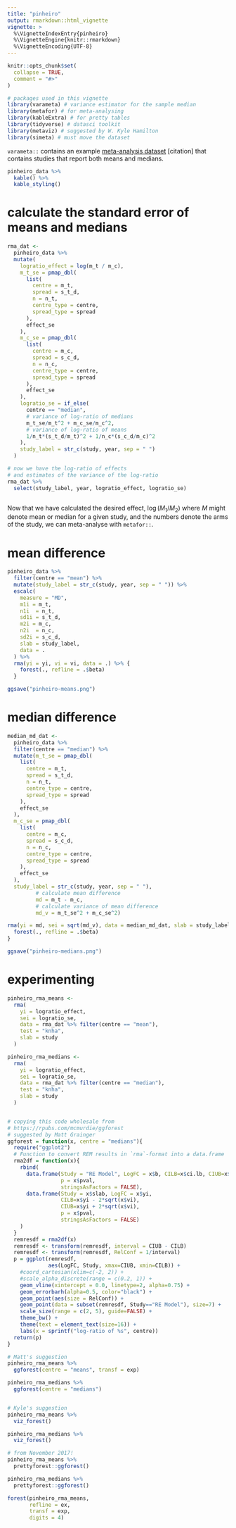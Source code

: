 ```yaml
---
title: "pinheiro"
output: rmarkdown::html_vignette
vignette: >
  %\VignetteIndexEntry{pinheiro}
  %\VignetteEngine{knitr::rmarkdown}
  %\VignetteEncoding{UTF-8}
---
```


```r
knitr::opts_chunk$set(
  collapse = TRUE,
  comment = "#>"
)
```

```r
# packages used in this vignette
library(varameta) # variance estimator for the sample median
library(metafor) # for meta-analysing
library(kableExtra) # for pretty tables
library(tidyverse) # datasci toolkit
library(metaviz) # suggested by W. Kyle Hamilton
library(simeta) # must move the dataset

```

`varameta::` contains an example [meta-analysis dataset](https://www.sciencedirect.com/science/article/pii/S0009898112004007) [citation] that contains studies that report both means and medians.

```r
pinheiro_data %>% 
  kable() %>% 
  kable_styling()

```

# calculate the standard error of means and medians

```r

rma_dat <-
  pinheiro_data %>%
  mutate(
    logratio_effect = log(m_t / m_c),
    m_t_se = pmap_dbl(
      list(
        centre = m_t,
        spread = s_t_d,
        n = n_t,
        centre_type = centre,
        spread_type = spread
      ),
      effect_se
    ),
    m_c_se = pmap_dbl(
      list(
        centre = m_c,
        spread = s_c_d,
        n = n_c,
        centre_type = centre,
        spread_type = spread
      ),
      effect_se
    ),
    logratio_se = if_else(
      centre == "median",
      # variance of log-ratio of medians
      m_t_se/m_t^2 + m_c_se/m_c^2,
      # variance of log-ratio of means
      1/n_t*(s_t_d/m_t)^2 + 1/n_c*(s_c_d/m_c)^2
    ),
    study_label = str_c(study, year, sep = " ")
  ) 

# now we have the log-ratio of effects
# and estimates of the variance of the log-ratio
rma_dat %>% 
  select(study_label, year, logratio_effect, logratio_se)



```

Now that we have calculated the desired effect, $\log(M_1/M_2)$ where $M$ might denote mean or median for a given study, and the numbers denote the arms of the study, we can meta-analyse with `metafor::`.

# mean difference


```r
pinheiro_data %>%
  filter(centre == "mean") %>%
  mutate(study_label = str_c(study, year, sep = " ")) %>% 
  escalc(
    measure = "MD",
    m1i = m_t,
    n1i  = n_t,
    sd1i = s_t_d,
    m2i = m_c,
    n2i  = n_c,
    sd2i = s_c_d,
    slab = study_label,
    data = .
  ) %>% 
  rma(yi = yi, vi = vi, data = .) %>% {
    forest(., refline = .$beta)
  }

ggsave("pinheiro-means.png")

```

# median difference


```r

median_md_dat <- 
  pinheiro_data %>%
  filter(centre == "median") %>%
  mutate(m_t_se = pmap_dbl(
    list(
      centre = m_t,
      spread = s_t_d,
      n = n_t,
      centre_type = centre,
      spread_type = spread
    ),
    effect_se
  ),
  m_c_se = pmap_dbl(
    list(
      centre = m_c,
      spread = s_c_d,
      n = n_c,
      centre_type = centre,
      spread_type = spread
    ),
    effect_se
  ),
  study_label = str_c(study, year, sep = " "),
         # calculate mean difference
         md = m_t - m_c,
         # calculate variance of mean difference
         md_v = m_t_se^2 + m_c_se^2)  

rma(yi = md, sei = sqrt(md_v), data = median_md_dat, slab = study_label) %>% {
  forest(., refline = .$beta)  
}

ggsave("pinheiro-medians.png")

```

# experimenting

```r
pinheiro_rma_means <- 
  rma(
    yi = logratio_effect,
    sei = logratio_se,
    data = rma_dat %>% filter(centre == "mean"),
    test = "knha",
    slab = study
  )

pinheiro_rma_medians <- 
  rma(
    yi = logratio_effect,
    sei = logratio_se,
    data = rma_dat %>% filter(centre == "median"),
    test = "knha",
    slab = study
  )



```


```r

# copying this code wholesale from 
# https://rpubs.com/mcmurdie/ggforest
# suggested by Matt Grainger
ggforest = function(x, centre = "medians"){
  require("ggplot2")
  # Function to convert REM results in `rma`-format into a data.frame
  rma2df = function(x){
    rbind(
      data.frame(Study = "RE Model", LogFC = x$b, CILB=x$ci.lb, CIUB=x$ci.ub,
                 p = x$pval,
                 stringsAsFactors = FALSE),
      data.frame(Study = x$slab, LogFC = x$yi, 
                 CILB=x$yi - 2*sqrt(x$vi),
                 CIUB=x$yi + 2*sqrt(x$vi), 
                 p = x$pval,
                 stringsAsFactors = FALSE)
    )
  }
  remresdf = rma2df(x)
  remresdf <- transform(remresdf, interval = CIUB - CILB)
  remresdf <- transform(remresdf, RelConf = 1/interval)
  p = ggplot(remresdf, 
             aes(LogFC, Study, xmax=CIUB, xmin=CILB)) + 
    #coord_cartesian(xlim=c(-2, 2)) +
    #scale_alpha_discrete(range = c(0.2, 1)) +
    geom_vline(xintercept = 0.0, linetype=2, alpha=0.75) +
    geom_errorbarh(alpha=0.5, color="black") + 
    geom_point(aes(size = RelConf)) +
    geom_point(data = subset(remresdf, Study=="RE Model"), size=7) +
    scale_size(range = c(2, 5), guide=FALSE) +
    theme_bw() + 
    theme(text = element_text(size=16)) +
    labs(x = sprintf("log-ratio of %s", centre))
  return(p)
}
```



```r

# Matt's suggestion
pinheiro_rma_means %>% 
  ggforest(centre = "means", transf = exp)

pinheiro_rma_medians %>% 
  ggforest(centre = "medians")


# Kyle's suggestion
pinheiro_rma_means %>% 
  viz_forest()

pinheiro_rma_medians %>% 
  viz_forest()

# from November 2017!
pinheiro_rma_means %>% 
  prettyforest::ggforest()

pinheiro_rma_medians %>% 
  prettyforest::ggforest()


```

```r

forest(pinheiro_rma_means, 
       refline = ex, 
       transf = exp, 
       digits = 4)




```



```r



```




